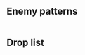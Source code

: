 {{Map/Header}}
{{Map/Info
|en = The Moray Sea
|jp = モーレイ海
|romaji = Mōrei kai
|strategy_name = Moray Sea Patrol
|strategy_name_ja = モーレイ海哨戒
|strategy_info = Advance into Northern waters and patrol the Moray Sea!
|strategy_info_ja = 北方海域に艦隊を進出させ、モーレイ海を哨戒せよ！
|exp_ship = 310
|exp_hq = 110
|exp_hq_boss = 1420
}}
{{MapBranchingTable
|expand = true
|id = 3-1
|0 -> A, D = * Random 50%/50% chance

|A -> B/resource, C = *Random 50%/50% chance

|D -> E = * Random 45% chance
|D -> F = * Random 55% chance
<!--
TsunDB 2018-07-26

==== Routing info from 3-1 / node Start ====
all ->A: 50% (975)
all ->D: 50% (980)

==== Routing info from 3-1 / node A ====
all ->B: 49% (198)
all ->C: 51% (207)

==== Routing info from 3-1 / node D ====
all ->E: 46% (427)
all ->F: 54% (497)

number of successes = 427, number of trials = 924, p-value = 0.02316
alternative hypothesis: true probability of success is not equal to 0.5
95 percent confidence interval:
 0.4295984 0.4948862
sample estimates:
probability of success 
             0.4621212 
-->
}}
{{SectionEnd}}
==Enemy patterns==
{{Section}}
{{Map/Image|
{{Map/ImageNode|A|x=143|y=147}}
{{Map/ImageNode|B|x=147|y=62}}
{{Map/ImageNode|C|x=229|y=130}}
{{Map/ImageNode|D|x=158|y=280}}
{{Map/ImageNode|E|x=242|y=185}}
{{Map/ImageNode|F|x=270|y=280}}
}}
<div class="scrollable" style="width:800px;max-height:400px;overflow:auto;">
{{Map/Nodes|name=敵哨戒艦隊
|A
|Normal
|{{Formation|Line Ahead}}
|Light Cruiser Ho-Class/Flagship
|Heavy Cruiser Ri-Class/Elite
|Light Cruiser To-Class/Elite
|Torpedo Cruiser Chi-Class/Elite
|Destroyer Ro-Class/Elite
|Destroyer Ro-Class/Elite
|-
|A
|Normal
|{{Formation|Double Line}}
|Light Cruiser Ho-Class/Flagship
|Light Cruiser To-Class/Elite
|Light Cruiser Ho-Class/Elite
|Light Cruiser Ho-Class/Elite
|Destroyer Ro-Class/Elite
|Destroyer Ro-Class/Elite
|-
|A
|Normal
|{{Formation|Line Ahead}}
|Light Cruiser Ho-Class/Flagship
|Light Cruiser Ho-Class/Elite
|Light Cruiser He-Class/Elite
|Destroyer Ro-Class/Elite
|Destroyer I-Class/Elite
|Destroyer I-Class/Elite
}}
{{NodeInfo
|B
|Resource
|Steel
|35-150
}}
{{Map/Nodes|name=敵護衛空母群
|C
|Normal
|{{Formation|Line Ahead}}
|Light Carrier Nu-Class/Elite
|Light Carrier Nu-Class/Elite
|Light Carrier Nu-Class/Elite
|Heavy Cruiser Ri-Class/Flagship
|Destroyer Ni-Class/Elite
|Destroyer Ni-Class/Elite
|-
|C
|Normal
|{{Formation|Line Ahead}}
|Light Carrier Nu-Class/Elite
|Light Carrier Nu-Class/Elite
|Light Carrier Nu-Class/Elite
|Light Cruiser Ho-Class/Flagship
|Destroyer Ha-Class/Elite
|Destroyer Ha-Class/Elite
|-
|C
|Normal
|{{Formation|Echelon}}
|Light Carrier Nu-Class/Elite
|Light Carrier Nu-Class/Elite
|Light Carrier Nu-Class/Elite
|Light Cruiser Ho-Class/Flagship
|Destroyer Ha-Class/Elite
|Destroyer Ha-Class/Elite
}}
{{Map/Nodes|name=敵哨戒艦隊
|D
|Normal
|{{Formation|Line Ahead}}
|Light Cruiser Ho-Class/Flagship
|Heavy Cruiser Ri-Class/Elite
|Light Cruiser To-Class/Elite
|Torpedo Cruiser Chi-Class/Elite
|Destroyer Ro-Class/Elite
|Destroyer Ro-Class/Elite
|-
|D
|Normal
|{{Formation|Double Line}}
|Light Cruiser Ho-Class/Flagship
|Light Cruiser To-Class/Elite
|Light Cruiser Ho-Class/Elite
|Light Cruiser Ho-Class/Elite
|Destroyer Ro-Class/Elite
|Destroyer Ro-Class/Elite
|-
|D
|Normal
|{{Formation|Line Ahead}}
|Light Cruiser Ho-Class/Flagship
|Light Cruiser Ho-Class/Elite
|Light Cruiser He-Class/Elite
|Destroyer Ro-Class/Elite
|Destroyer I-Class/Elite
|Destroyer I-Class/Elite
}}
{{Map/Nodes|name=敵北方侵攻艦隊
|E
|Boss
|{{Formation|Line Ahead}}
|Standard Carrier Wo-Class/Flagship
|Battleship Ru-Class/Flagship
|Battleship Ru-Class/Elite
|Destroyer Ha-Class/Flagship
|Destroyer Ni-Class/Elite
|Transport Ship Wa-Class/Elite
|-
|E
|Boss
|{{Formation|Line Ahead}}
|Battleship Ru-Class/Flagship
|Battleship Ru-Class/Elite
|Light Cruiser Ho-Class/Flagship
|Torpedo Cruiser Chi-Class/Elite
|Destroyer Ni-Class/Elite
|Destroyer Ni-Class/Elite
|-
|E
|Boss
|{{Formation|Double Line}}
|Battleship Ru-Class/Flagship
|Battleship Ru-Class/Elite
|Light Cruiser Ho-Class/Flagship
|Destroyer Ro-Class/Flagship
|Destroyer Ni-Class/Elite
|Transport Ship Wa-Class/Elite
}}
{{Map/Nodes|name=敵護衛空母群
|F
|Normal
|{{Formation|Line Ahead}}
|Light Carrier Nu-Class/Elite
|Light Carrier Nu-Class/Elite
|Light Carrier Nu-Class/Elite
|Heavy Cruiser Ri-Class/Flagship
|Destroyer Ni-Class/Elite
|Destroyer Ni-Class/Elite
|-
|F
|Normal
|{{Formation|Line Ahead}}{{Formation|Echelon}}
|Light Carrier Nu-Class/Elite
|Light Carrier Nu-Class/Elite
|Light Carrier Nu-Class/Elite
|Light Cruiser Ho-Class/Flagship
|Destroyer Ha-Class/Elite
|Destroyer Ha-Class/Elite
}}
</div> <!-- overflow -->
{{SectionEnd}}
==Drop list==
{{Section}}
{{Map/Drops
|regular = true
|no_legend = true
|filter_button = true
|nodes = A, C, D, E, F
|boss = E
|Abukuma: A
|Akagi: E
|Akebono: D
|Arare: A, F
|Arashio: A
|Asashio: A, D, E, F
|Ashigara: A, C, D, E, F
|Atago: A, D, E, F
|Ayanami: A, C, D, F
|Chikuma: A, D, E, F
|Chitose: A, C, D, E, F
|Chiyoda: A, C, D, E, F
|Choukai: A, C, D, E, F
|Fubuki: A, C, D, E, F
|Fumizuki: A
|Fusou: A, C, D, E, F
|Haguro: A, C, D, E, F
|Haruna: A, C, D, E, F
|Hatsuyuki: D
|Hiei: A, C, D, E, F
|Hiryuu: E
|Hiyou: A, D, E, F
|Hyuuga: A, E
|Ise: A, E
|Isonami: A, C, F
|Isuzu: A, C, D
|Jintsuu: A, C, D
|Junyou: A, C, D, E, F
|Kaga: A, C, D, E, F
|Kagerou: A, C, D, E, F
|Kako: A, C, F
|Kasumi: A, F
|Kinu: E
|Kirishima: A, C, D, E, F
|Kiso: A, D, F
|Kitakami: A, E
|Kongou: A, C, D, E, F
|Kuroshio: A, D, E
|Maya: A, C, D, E, F
|Michishio: A, C, F
|Miyuki: A, D, F
|Mogami: A, C, E, F
|Murakumo: A, C, D, F
|Mutsu: E
|Myoukou: A, C, D, E, F
|Nachi: A, C, D, E, F
|Naka: A, C, D
|Natori: C, D, F
|Ooi: A
|Ooshio: A, C, D, E, F
|Ryuujou: A, C, D, E, F
|Samidare: A, C, D, F
|Sendai: A, D, F
|Shikinami: A, C, D, E, F
|Shimakaze: E
|Shiranui: A, D, E, F
|Shouhou: A, C, D, E, F
|Souryuu: A, E
|Takao: C, D
|Tama: A, C, D, F
|Tatsuta: A, C, D, E, F
|Tenryuu: A, C, D, E, F
|Tone: A, D, E
|Yamashiro: A, C, D, E, F
|Yukikaze: E
|Yura: A, C, D, F
}}
{{SectionEnd}}